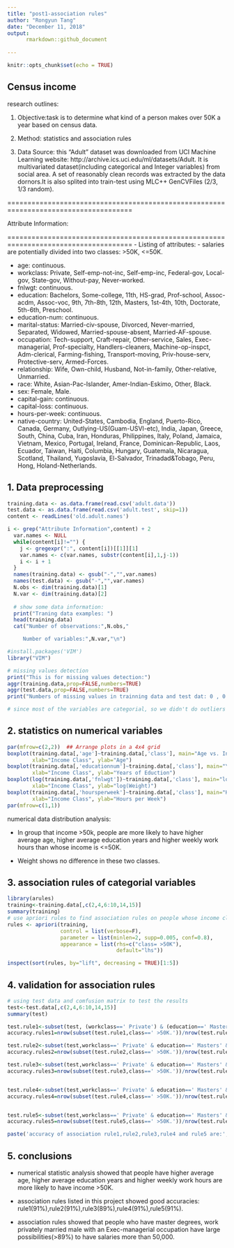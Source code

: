 ```yaml
---
title: "post1-association rules"
author: "Rongyun Tang"
date: "December 11, 2018"
output: 
      rmarkdown::github_document
        
---
```


```r
knitr::opts_chunk$set(echo = TRUE)
```
## Census income 

research outlines:

1. Objective:task is to determine what kind of a person makes over 50K a year based on census data.

2. Method: statistics and association rules 

3. Data Source: this "Adult" dataset was downloaded from  UCI Machine Learning website: http://archive.ics.uci.edu/ml/datasets/Adult.  It is multivariated dataset(including categorical and Integer variables) from social area. A set of reasonably clean records was extracted by the data dornors.It is also splited into train-test using MLC++ GenCVFiles (2/3, 1/3 random).

=====================================================================================

Attribute Information: 

=====================================================================================
- Listing of attributes: 
- salaries are potentially divided into two classes: >50K, <=50K. 

- age: continuous.
- workclass: Private, Self-emp-not-inc, Self-emp-inc, Federal-gov, Local-gov, State-gov, Without-pay, Never-worked.
- fnlwgt: continuous.
- education: Bachelors, Some-college, 11th, HS-grad, Prof-school, Assoc-acdm, Assoc-voc, 9th, 7th-8th, 12th, Masters, 1st-4th, 10th, Doctorate, 5th-6th, Preschool.
- education-num: continuous.
- marital-status: Married-civ-spouse, Divorced, Never-married, Separated, Widowed, Married-spouse-absent, Married-AF-spouse.
- occupation: Tech-support, Craft-repair, Other-service, Sales, Exec-managerial, Prof-specialty, Handlers-cleaners, Machine-op-inspct, Adm-clerical, Farming-fishing, Transport-moving, Priv-house-serv, Protective-serv, Armed-Forces.
- relationship: Wife, Own-child, Husband, Not-in-family, Other-relative, Unmarried.
- race: White, Asian-Pac-Islander, Amer-Indian-Eskimo, Other, Black.
- sex: Female, Male.
- capital-gain: continuous.
- capital-loss: continuous.
- hours-per-week: continuous.
- native-country: United-States, Cambodia, England, Puerto-Rico, Canada, Germany, Outlying-US(Guam-USVI-etc), India, Japan, Greece, South, China, Cuba, Iran, Honduras, Philippines, Italy, Poland, Jamaica, Vietnam, Mexico, Portugal, Ireland, France, Dominican-Republic, Laos, Ecuador, Taiwan, Haiti, Columbia, Hungary, Guatemala, Nicaragua, Scotland, Thailand, Yugoslavia, El-Salvador, Trinadad&Tobago, Peru, Hong, Holand-Netherlands.



## 1. Data preprocessing
```r
training.data <- as.data.frame(read.csv('adult.data'))
test.data <- as.data.frame(read.csv('adult.test', skip=1))
content <- readLines('old.adult.names')

i <- grep("Attribute Information",content) + 2
  var.names <- NULL
  while(content[i]!="") {
    j <- gregexpr(":", content[i])[[1]][1]
    var.names <- c(var.names, substr(content[i],1,j-1))
    i <- i + 1
  }
  names(training.data) <- gsub("-","",var.names)
  names(test.data) <- gsub("-","",var.names)
  N.obs <- dim(training.data)[1]  
  N.var <- dim(training.data)[2]
  
  # show some data information: 
  print("Traning data examples: ")
  head(training.data) 
  cat("Number of observations:",N.obs,"

     Number of variables:",N.var,"\n")
```


```r
#install.packages('VIM')
library("VIM")

# missing values detection 
print("This is for missing values detection:")
aggr(training.data,prop=FALSE,numbers=TRUE)
aggr(test.data,prop=FALSE,numbers=TRUE)
print("Numbers of missing values in trainning data and test dat: 0 , 0 ")

# since most of the variables are categorial, so we didn't do outliers detection here 

```
## 2. statistics on numerical variables 

```r
par(mfrow=c(2,2))  ## Arrange plots in a 4x4 grid
boxplot(training.data[,'age']~training.data[,'class'], main="Age vs. Income Class", 
        xlab="Income Class", ylab="Age")
boxplot(training.data[,'educationnum']~training.data[,'class'], main="Years of Eduction vs. Income Class", 
        xlab="Income Class", ylab="Years of Eduction")
boxplot(log(training.data[,'fnlwgt'])~training.data[,'class'], main="log(Weight) vs. Income Class", 
        xlab="Income Class", ylab="log(Weight)")
boxplot(training.data[,'hoursperweek']~training.data[,'class'], main="Hours per Week vs. Income Class", 
        xlab="Income Class", ylab="Hours per Week")
par(mfrow=c(1,1))
```


numerical data distribution analysis: 

- In group that income >50k, people are more likely to have higher average age, higher average education years and higher weekly work hours than whose income is <=50K. 

- Weight shows no difference in these two classes. 




## 3. association rules of categorial variables 

```r
library(arules)
training<-training.data[,c(2,4,6:10,14,15)]
summary(training)
# use apriori rules to find association rules on people whose income class is >50K 
rules <- apriori(training,
                 control = list(verbose=F),
                 parameter = list(minlen=2, supp=0.005, conf=0.8),
                 appearance = list(rhs=c("class= >50K"),
                                   default="lhs"))

inspect(sort(rules, by="lift", decreasing = TRUE)[1:5])
```
## 4. validation for association rules 

```r
# using test data and comfusion matrix to test the results 
test<-test.data[,c(2,4,6:10,14,15)]
summary(test)

test.rule1<-subset(test, (workclass==' Private') & (education==' Masters') & (occupation==' Exec-managerial') & (relationship==' Husband') & (nativecountry==' United-States'))
accuracy.rules1=nrow(subset(test.rule1,class==' >50K.'))/nrow(test.rule1)

test.rule2<-subset(test,workclass==' Private' & education==' Masters' & maritalstatus==' Married-civ-spouse' & occupation==' Exec-managerial' & relationship==' Husband' & nativecountry==' United-States')
accuracy.rules2=nrow(subset(test.rule2,class==' >50K.'))/nrow(test.rule2)

test.rule3<-subset(test,workclass==' Private' & education==' Masters' & occupation==' Exec-managerial' & relationship==' Husband' & sex==' Male')
accuracy.rules3=nrow(subset(test.rule3,class==' >50K.'))/nrow(test.rule3)


test.rule4<-subset(test,workclass==' Private' & education==' Masters' & maritalstatus==' Married-civ-spouse' & occupation==' Exec-managerial' & sex==' Male' & nativecountry==' United-States')
accuracy.rules4=nrow(subset(test.rule4,class==' >50K.'))/nrow(test.rule4)


test.rule5<-subset(test,workclass==' Private' & education==' Masters' & maritalstatus==' Married-civ-spouse' & occupation==' Exec-managerial' & relationship==' Husband' & sex==' Male' & nativecountry==' United-States')
accuracy.rules5=nrow(subset(test.rule5,class==' >50K.'))/nrow(test.rule5)

paste('accuracy of association rule1,rule2,rule3,rule4 and rule5 are:',round(accuracy.rules1,3),round(accuracy.rules2,3),round(accuracy.rules3,3), round(accuracy.rules4,3), round(accuracy.rules5,3))

```

## 5. conclusions

- numerical statistic analysis showed that people have higher average age, higher average education years and higher weekly work hours are more likely to have income >50K. 

- association rules listed in this project showed good accuracies: rule1(91%),rule2(91%),rule3(89%),rule4(91%),rule5(91%). 

- association rules showed that people who have master degrees, work privately married male with an Exec-managerial occupation have large possibilities(>89%) to have salaries more than 50,000. 




